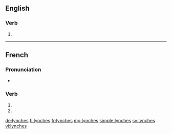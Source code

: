 {{also|lynchés}}
==English==

===Verb===
{{head|en|verb form}}

# {{en-third-person singular of|lynch}}

----

==French==

===Pronunciation===
* {{homophones|lynche|lynchent|lang=fr}}

===Verb===
{{fr-verb-form}}

# {{conjugation of|lyncher||2|s|pres|ind|lang=fr}}
# {{conjugation of|lyncher||2|s|pres|sub|lang=fr}}

[[de:lynches]]
[[fi:lynches]]
[[fr:lynches]]
[[mg:lynches]]
[[simple:lynches]]
[[sv:lynches]]
[[vi:lynches]]